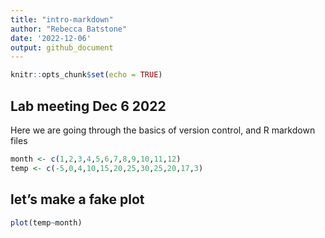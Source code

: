 ```yaml
---
title: "intro-markdown"
author: "Rebecca Batstone"
date: '2022-12-06'
output: github_document
---
```


```r
knitr::opts_chunk$set(echo = TRUE)
```

## Lab meeting Dec 6 2022

Here we are going through the basics of version control, and R markdown files

```r
month <- c(1,2,3,4,5,6,7,8,9,10,11,12)
temp <- c(-5,0,4,10,15,20,25,30,25,20,17,3)
```

## let's make a fake plot

```r
plot(temp~month)
```
